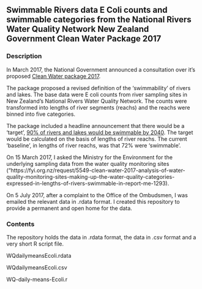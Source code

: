 ## Swimmable Rivers data E Coli counts and swimmable categories from the National Rivers Water Quality Network New Zealand Government Clean Water Package 2017 

### Description

In March 2017, the National Government announced a consultation over it's proposed [Clean Water package 2017](http://www.mfe.govt.nz/fresh-water/freshwater-management-reforms/clean-water-package-2017).

The package proposed a revised definition of the 'swimmability' of rivers and lakes. The base data were E coli counts from river sampling sites in New Zealand's National Rivers Water Quality Network. The counts were transformed into lengths of river segments (reachs) and the reachs were binned into five categories. 

The package included a headline announcement that there would be a 'target', [90% of rivers and lakes would be swimmable by 2040](http://www.mfe.govt.nz/node/22969). The target would be calculated on the basis of lengths of river reachs. The current 'baseline', in lengths of river reachs, was that 72% were 'swimmable'. 

On 15 March 2017, I asked the Ministry for the Environment for the underlying sampling data from the water quality monitoring sites ("https://fyi.org.nz/request/5549-clean-water-2017-analysis-of-water-quality-monitoring-sites-making-up-the-water-quality-categories-expressed-in-lengths-of-rivers-swimmable-in-report-me-1293).

On 5 July 2017, after a complaint to the Office of the Ombudsmen, I was emailed the relevant data in .rdata format. I created this repository to provide a permanent and open home for the data.

### Contents

The repository holds the data in .rdata format, the data in .csv format and a very short R script file.

WQdailymeansEcoli.rdata

WQdailymeansEcoli.csv

WQ-daily-means-Ecoli.r